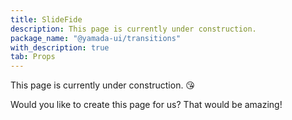 ```yaml
---
title: SlideFide
description: This page is currently under construction.
package_name: "@yamada-ui/transitions"
with_description: true
tab: Props
---
```


This page is currently under construction. 😘

Would you like to create this page for us? That would be amazing!
